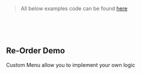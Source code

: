 
<Meta title="Iblis Simple Crud|Example Re-Order" />

> All below examples code can be found [here](https://github.com/vdelacou/iblis-simple-crud/blob/master/stories/1.simple_crud/demo.tsx)

<br/><br/><br/>

## Re-Order Demo

Custom Menu allow you to implement your own logic

<br/><br/><br/><br/>

<ReOrder />
